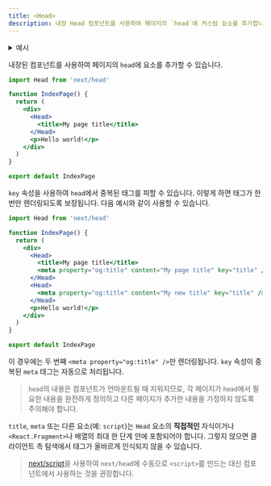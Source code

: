 ```yaml
---
title: <Head>
description: 내장 Head 컴포넌트를 사용하여 페이지의 `head`에 커스텀 요소를 추가합니다.
---
```


<details>
  <summary>예시</summary>

- [Head Elements](https://github.com/vercel/next.js/tree/canary/examples/head-elements)
- [Layout Component](https://github.com/vercel/next.js/tree/canary/examples/layout-component)

</details>

내장된 컴포넌트를 사용하여 페이지의 `head`에 요소를 추가할 수 있습니다.

```jsx
import Head from 'next/head'

function IndexPage() {
  return (
    <div>
      <Head>
        <title>My page title</title>
      </Head>
      <p>Hello world!</p>
    </div>
  )
}

export default IndexPage
```

`key` 속성을 사용하여 `head`에서 중복된 태그를 피할 수 있습니다. 이렇게 하면 태그가 한 번만 렌더링되도록 보장됩니다. 다음 예시와 같이 사용할 수 있습니다.

```jsx
import Head from 'next/head'

function IndexPage() {
  return (
    <div>
      <Head>
        <title>My page title</title>
        <meta property="og:title" content="My page title" key="title" />
      </Head>
      <Head>
        <meta property="og:title" content="My new title" key="title" />
      </Head>
      <p>Hello world!</p>
    </div>
  )
}

export default IndexPage
```

이 경우에는 두 번째 `<meta property="og:title" />`만 렌더링됩니다. `key` 속성이 중복된 `meta` 태그는 자동으로 처리됩니다.

> `head`의 내용은 컴포넌트가 언마운트될 때 지워지므로, 각 페이지가 `head`에서 필요한 내용을 완전하게 정의하고 다른 페이지가 추가한 내용을 가정하지 않도록 주의해야 합니다.

`title`, `meta` 또는 다른 요소(예: `script`)는 `Head` 요소의 **직접적인** 자식이거나 `<React.Fragment>`나 배열의 최대 한 단계 안에 포함되어야 합니다. 그렇지 않으면 클라이언트 측 탐색에서 태그가 올바르게 인식되지 않을 수 있습니다.

> [next/script](https://chat.openai.com/docs/pages/building-your-application/optimizing/scripts)을 사용하여 `next/head`에 수동으로 `<script>`를 만드는 대신 컴포넌트에서 사용하는 것을 권장합니다.
